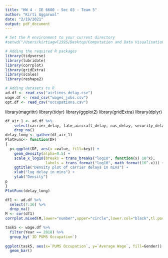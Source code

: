 ```yaml
---
title: "HW 4 - IE 6600 - Sec 03 - Team 5"
author: "Kirti Aggarwal"
date: "2/19/2021"
output: pdf_document
---
```


```r
# Set the R environment to your current directory
#setwd("/Users/kirtiagwl1595/Desktop/Computation and Data Visualisation/Assignment/Assignment 4")
```

```r
# Adding the required R packages
library(tidyverse)
library(lubridate)
library(corrplot)
library(gridExtra)
library(scales)
library(reshape2)
```

```r
# Adding datasets to R
ad.df <- read_csv("airlines_delay.csv")
wage.df <- read_csv("wages_jobs.csv")
opt.df <- read_csv("occupations.csv")
```

library(magrittr)
library(tidyr)
library(ggplot2)
library(gridExtra)
library(dplyr)


```r
df_air_1 <- ad.df %>% 
    select(carrier_delay, late_aircraft_delay, nas_delay, security_delay, weather_delay) %>% 
    drop_na()
delay_long <- gather(df_air_1)
PlotFunc<- function(DF)
{
  p<-ggplot(DF, aes(x =value, fill=key)) +
    geom_density(alpha=0.5) +
    scale_x_log10(breaks = trans_breaks("log10", function(x) 10^x),
                  labels = trans_format("log10", math_format(10^.x))) + 
    ggtitle("Density plot of carrier delays in mins") + 
    xlab("log delay in mins") + 
    ylab("Density")
p
}
PlotFunc(delay_long)                                       
```

```r
df1 <- ad.df %>% 
  select(7:16) %>% 
  drop_na()
M <- cor(df1)
corrplot.mixed(M,lower="number",upper="circle",lower.col="black",tl.pos="d",number.cex=0.6,tl.cex=0.65,)


```

```r
task5 <- wage.df %>% 
  filter(Year == 2018) %>% 
  group_by(`ID PUMS Occupation`)
  
ggplot(task5, aes(x=`PUMS Occupation`, y=`Average Wage`, fill=Gender)) +
  geom_bar()

```

